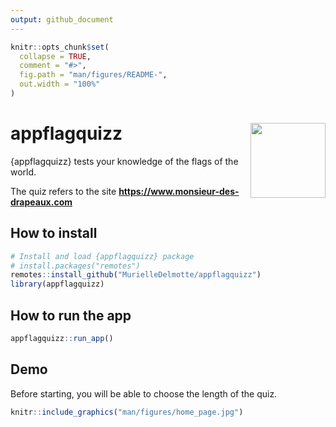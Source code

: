 ```yaml
---
output: github_document
---
```


<!-- README.md is generated from README.Rmd. Please edit that file -->

```r
knitr::opts_chunk$set(
  collapse = TRUE,
  comment = "#>",
  fig.path = "man/figures/README-",
  out.width = "100%"
)
```

# appflagquizz <img src="man/figures/hex_Flag_Quizz.png" align="right" alt="" width="120" />

<!-- badges: start -->
<!-- badges: end -->

{appflagquizz} tests your knowledge of the flags of the world.

The quiz refers to the site [**https://www.monsieur-des-drapeaux.com**](https://www.monsieur-des-drapeaux.com/drapeaux-du-monde.html)

## How to install

```r
# Install and load {appflagquizz} package
# install.packages("remotes")
remotes::install_github("MurielleDelmotte/appflagquizz")
library(appflagquizz)
```

## How to run the app

```r
appflagquizz::run_app()
```

## Demo

Before starting, you will be able to choose the length of the quiz.

```r
knitr::include_graphics("man/figures/home_page.jpg")
```
